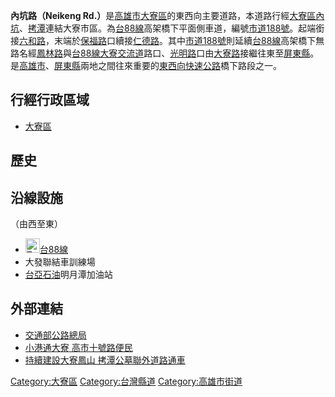 {{multiple issues|
{{Expand|time=2014-02-08}}
{{refimprove|time=2014-02-08}}
}}
{{Infobox TwRoad2|
|bgcolorh=DARKGREEN
|colorh=white
|code=
|name=內坑路
|enname=Neikeng Rd.
|level=部分屬市道[[File:TW_CHW188.svg|23px]]<br>（[[File:TW_PHW88.svg|23px]]高架橋下平面側車道）
|length=
|sec=
|lastext=
|line=雙向各2快車道 + 1慢車道，有中央[[安全島|安全島]]
|start=[[六和路_(大寮區)|六和路]]
|end=[[保福路_(大寮區)|保福路]]
|junc=[[高雄市鄉道列表|高71線]]、<br>[[鎮潭路|鎮潭路]]、<br>內坑路（[[高雄市鄉道列表|高72線]]）
|img=
|cap=
|size=
|left=六和路
|right=仁德路
|leftlink=六和路 (大寮區)
|leftdirection=W
|rightlink=仁德路 (大寮區)
|rightdirection=E
|SN=[[市道188號|市道188號]]<br>（[[六和路_(大寮區)|六和路]]－'''內坑路'''－[[市道188號|市道188號]]）
|SNtype=ch
|SNNum=188
|SN2=
|SN2type=
|SN2Num=
|SN3=
|SN3type=
|SN3Num=
}}
'''內坑路（Neikeng Rd.）'''是[[高雄市|高雄市]][[大寮區|大寮區]]的東西向主要道路，本道路行經[[大寮區|大寮區]][[內坑里|內坑]]、[[拷潭里|拷潭]]連結大寮市區。為[[台88線|台88線]]高架橋下平面側車道，編號[[市道188號|市道188號]]。起端銜接[[六和路_(大寮區)|六和路]]，末端於[[保福路_(大寮區)|保福路]]口續接[[仁德路_(大寮區)|仁德路]]。其中[[市道188號|市道188號]]則延續[[台88線|台88線]]高架橋下無路名經[[鳳林路|鳳林路]]與[[台88線|台88線大寮交流道]]路口、[[光明路_(大寮區)|光明路]]口由[[大寮路|大寮路]]接繼往東至[[屏東縣|屏東縣]]。是[[高雄市|高雄市]]、[[屏東縣|屏東縣]]兩地之間往來重要的[[台灣快速道路|東西向快速公路]]橋下路段之一。

== 行經行政區域 ==
* [[大寮區|大寮區]]

== 歷史 ==
{{expand section}}

== 沿線設施 ==
（由西至東）
* [[File:TW_PHW88.svg|23px]][[台88線|台88線]]
* 大發聯結車訓練場
* [[台塑關係企業|台亞石油]]明月潭加油站

== 外部連結 ==
* [http://www.thb.gov.tw 交通部公路總局] {{Wayback|url=http://www.thb.gov.tw/ |date=20140203083653 }}
* [http://www.epochtimes.com/b5/12/10/13/n3705057.htm/ 小港通大寮 高市十號路便民] {{Wayback|url=http://www.epochtimes.com/b5/12/10/13/n3705057.htm/ |date=20190616130810 }}
* [http://www.nownews.com/n/2013/11/07/1013939/ 持續建設大寮鳳山 拷潭公墓聯外道路通車] {{Wayback|url=http://www.nownews.com/n/2013/11/07/1013939/ |date=20140227184428 }}

{{高雄市重要道路}}

{{DEFAULTSORT:Neikeng}}
[[Category:大寮區|Category:大寮區]]
[[Category:台灣縣道|Category:台灣縣道]]
[[Category:高雄市街道|Category:高雄市街道]]

{{TW-road-stub}}